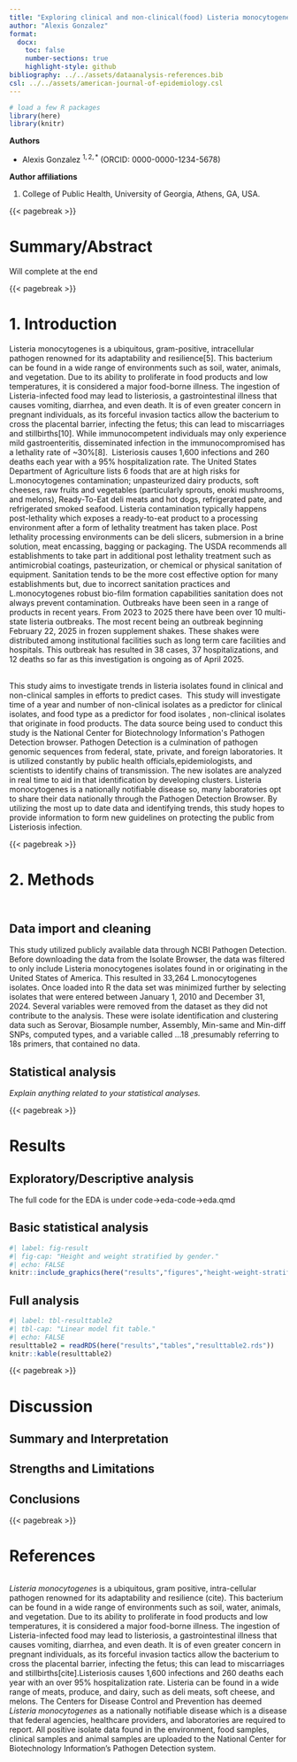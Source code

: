 ```yaml
---
title: "Exploring clinical and non-clinical(food) Listeria monocytogenes isolates "
author: "Alexis Gonzalez"
format:
  docx:
    toc: false
    number-sections: true
    highlight-style: github
bibliography: ../../assets/dataanalysis-references.bib
csl: ../../assets/american-journal-of-epidemiology.csl
---
```


```r
# load a few R packages
library(here)
library(knitr)
```

**Authors**

-   Alexis Gonzalez $^{1,2,*}$ (ORCID: 0000-0000-1234-5678)

**Author affiliations**

1.  College of Public Health, University of Georgia, Athens, GA, USA.

{{< pagebreak >}}

# Summary/Abstract

Will complete at the end

{{< pagebreak >}}

#  1. Introduction

Listeria monocytogenes is a ubiquitous, gram-positive, intracellular pathogen renowned for its adaptability and resilience\[5\]. This bacterium can be found in a wide range of environments such as soil, water, animals, and vegetation. Due to its ability to proliferate in food products and low temperatures, it is considered a major food-borne illness. The ingestion of Listeria-infected food may lead to listeriosis, a gastrointestinal illness that causes vomiting, diarrhea, and even death. It is of even greater concern in pregnant individuals, as its forceful invasion tactics allow the bacterium to cross the placental barrier, infecting the fetus; this can lead to miscarriages and stillbirths\[10\]. While immunocompetent individuals may only experience mild gastroenteritis, disseminated infection in the immunocompromised has a lethality rate of \~30%\[8\].  Listeriosis causes 1,600 infections and 260 deaths each year with a 95% hospitalization rate. The United States Department of Agriculture lists 6 foods that are at high risks for L.monocytogenes contamination; unpasteurized dairy products, soft cheeses, raw fruits and vegetables (particularly sprouts, enoki mushrooms, and melons), Ready-To-Eat deli meats and hot dogs, refrigerated pate, and refrigerated smoked seafood. Listeria contamination typically happens post-lethality which exposes a ready-to-eat product to a processing environment after a form of lethality treatment has taken place. Post lethality processing environments can be deli slicers, submersion in a brine solution, meat encassing, bagging or packaging. The USDA recommends all establishments to take part in additional post lethality treatment such as antimicrobial coatings, pasteurization, or chemical or physical sanitation of equipment. Sanitation tends to be the more cost effective option for many establishments but, due to incorrect sanitation practices and L.monocytogenes robust bio-film formation capabilities sanitation does not always prevent contamination. Outbreaks have been seen in a range of products in recent years. From 2023 to 2025 there have been over 10 multi-state listeria outbreaks. The most recent being an outbreak beginning February 22, 2025 in frozen supplement shakes. These shakes were distributed among institutional facilities such as long term care facilities and hospitals. This outbreak has resulted in 38 cases, 37 hospitalizations, and 12 deaths so far as this investigation is ongoing as of April 2025. 

\
This study aims to investigate trends in listeria isolates found in clinical and non-clinical samples in efforts to predict cases.  This study will investigate time of a year and number of non-clinical isolates as a predictor for clinical isolates, and food type as a predictor for food isolates , non-clinical isolates that originate in food products. The data source being used to conduct this study is the National Center for Biotechnology Information\'s Pathogen Detection browser. Pathogen Detection is a culmination of pathogen genomic sequences from federal, state, private, and foreign laboratories. It is utilized constantly by public health officials,epidemiologists, and scientists to identify chains of transmission. The new isolates are analyzed in real time to aid in that identification by developing clusters. Listeria monocytogenes is a nationally notifiable disease so, many laboratories opt to share their data nationally through the Pathogen Detection Browser. By utilizing the most up to date data and identifying trends, this study hopes to provide information to form new guidelines on protecting the public from Listeriosis infection.

{{< pagebreak >}}

# 2. Methods

## 

```         
```

## Data import and cleaning

This study utilized publicly available data through NCBI Pathogen Detection. Before downloading the data from the Isolate Browser, the data was filtered to only include Listeria monocytogenes isolates found in or originating in the United States of America. This resulted in 33,264 L.monocytogenes isolates. Once loaded into R the data set was minimized further by selecting isolates that were entered between January 1, 2010 and December 31, 2024. Several variables were removed from the dataset as they did not contribute to the analysis. These were isolate identification and clustering data such as Serovar, Biosample number, Assembly, Min-same and Min-diff SNPs, computed types, and a variable called ...18 ,presumably referring to 18s primers, that contained no data.

## Statistical analysis

*Explain anything related to your statistical analyses.*

{{< pagebreak >}}

# Results

## Exploratory/Descriptive analysis

The full code for the EDA is under code-\>eda-code-\>eda.qmd

## Basic statistical analysis

```r
#| label: fig-result
#| fig-cap: "Height and weight stratified by gender."
#| echo: FALSE
knitr::include_graphics(here("results","figures","height-weight-stratified.png"))
```

## Full analysis

```r
#| label: tbl-resulttable2
#| tbl-cap: "Linear model fit table."
#| echo: FALSE
resulttable2 = readRDS(here("results","tables","resulttable2.rds"))
knitr::kable(resulttable2)
```

{{< pagebreak >}}

# Discussion

## Summary and Interpretation

## Strengths and Limitations

## Conclusions

{{< pagebreak >}}

# References

```r

```

*Listeria monocytogenes* is a ubiquitous, gram positive, intra-cellular pathogen renowned for its adaptability and resilience (cite). This bacterium can be found in a wide range of environments such as soil, water, animals, and vegetation. Due to its ability to proliferate in food products and low temperatures, it is considered a major food-borne illness. The ingestion of Listeria-infected food may lead to listeriosis, a gastrointestinal illness that causes vomiting, diarrhea, and even death. It is of even greater concern in pregnant individuals, as its forceful invasion tactics allow the bacterium to cross the placental barrier, infecting the fetus; this can lead to miscarriages and stillbirths\[cite\].Listeriosis causes 1,600 infections and 260 deaths each year with an over 95% hospitalization rate. Listeria can be found in a wide range of meats, produce, and dairy, such as deli meats, soft cheese, and melons. The Centers for Disease Control and Prevention has deemed *Listeria monocytogenes* as a nationally notifiable disease which is a disease that federal agencies, healthcare providers, and laboratories are required to report. All positive isolate data found in the environment, food samples, clinical samples and animal samples are uploaded to the National Center for Biotechnology Information's Pathogen Detection system.
